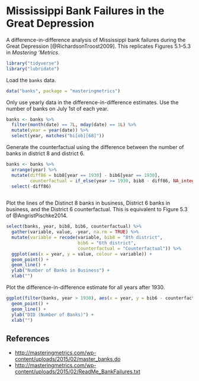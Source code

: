 # Mississippi Bank Failures in the Great Depression

A difference-in-difference analysis of Mississippi bank failures during the Great Depression [@RichardsonTroost2009].
This replicates Figures 5.1--5.3 in *Mastering 'Metrics*.

```r
library("tidyverse")
library("lubridate")
```

Load the `banks` data.
```r
data("banks", package = "masteringmetrics")
```

Only use yearly data in the difference-in-difference estimates.
Use the number of banks on July 1st of each year.
```r
banks <- banks %>%
  filter(month(date) == 7L, mday(date) == 1L) %>%
  mutate(year = year(date)) %>%
  select(year, matches("bi[ob][68]"))
```
Generate the counterfactual using the difference between the number of banks in district 8 and district 6.
```r
banks <- banks %>%
  arrange(year) %>%
  mutate(diff86 = bib8[year == 1930] - bib6[year == 1930],
         counterfactual = if_else(year >= 1930, bib8 - diff86, NA_integer_)) %>%
  select(-diff86)
         
```

Plot the lines of the Distinct 8 banks in business, District 6 banks in business, and the District 6 counterfactual. 
This is equivalent to Figure 5.3 of @AngristPischke2014.
```r
select(banks, year, bib8, bib6, counterfactual) %>%
  gather(variable, value, -year, na.rm = TRUE) %>%
  mutate(variable = recode(variable, bib8 = "8th district", 
                           bib6 = "6th district",
                           counterfactual = "Counterfactual")) %>%
  ggplot(aes(x = year, y = value, colour = variable)) +
  geom_point() +
  geom_line() +
  ylab("Number of Banks in Business") +
  xlab("")
```

Plot the difference-in-difference estimate for all years after 1930.
```r
ggplot(filter(banks, year > 1930), aes(x = year, y = bib6 - counterfactual)) +
  geom_point() +
  geom_line() +
  ylab("DID (Number of Banks)") +
  xlab("")
```

## References

- <http://masteringmetrics.com/wp-content/uploads/2015/02/master_banks.do>
- <http://masteringmetrics.com/wp-content/uploads/2015/02/ReadMe_BankFailures.txt>
